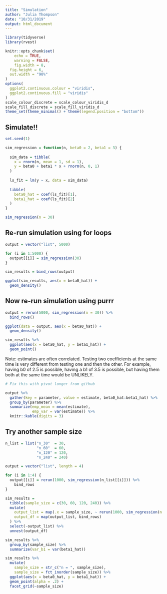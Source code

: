 ```yaml
---
title: "Simulation"
author: "Julia Thompson"
date: "10/31/2019"
output: html_document
---
```


```r
library(tidyverse)
library(rvest)

knitr::opts_chunk$set(
	echo = TRUE,
	warning = FALSE,
	fig.width = 8, 
  fig.height = 6,
  out.width = "90%"
)
options(
  ggplot2.continuous.colour = "viridis",
  ggplot2.continuous.fill = "viridis"
)
scale_colour_discrete = scale_colour_viridis_d
scale_fill_discrete = scale_fill_viridis_d
theme_set(theme_minimal() + theme(legend.position = "bottom"))
```


## Simulate!!

```r
set.seed(1)

sim_regression = function(n, beta0 = 2, beta1 = 3) {
  
  sim_data = tibble(
    x = rnorm(n, mean = 1, sd = 1),
    y = beta0 + beta1 * x + rnorm(n, 0, 1)
  )
  
  ls_fit = lm(y ~ x, data = sim_data)
  
  tibble(
    beta0_hat = coef(ls_fit)[1],
    beta1_hat = coef(ls_fit)[2]
  )
}

sim_regression(n = 30)
```

## Re-run simulation using for loops

```r
output = vector("list", 5000)

for (i in 1:5000) {
  output[[i]] = sim_regression(30)
}

sim_results = bind_rows(output) 

ggplot(sim_results, aes(x = beta0_hat)) +
  geom_density()
```

## Now re-run simulation using purrr

```r
output = rerun(5000, sim_regression(n = 30)) %>% 
  bind_rows()

ggplot(data = output, aes(x = beta0_hat)) +
  geom_density()

sim_results %>% 
  ggplot(aes(x = beta0_hat, y = beta1_hat)) + 
  geom_point()
```

Note: estimates are often correlated. Testing two coefficients at the same time is very different from testing one and then the other. For example, having b0 of 2.5 is possible, having a b1 of 3.5 is possible, but having them both at the same time would be UNLIKELY.

```r
# Fix this with pivot longer from github

output %>% 
  gather(key = parameter, value = estimate, beta0_hat:beta1_hat) %>% 
  group_by(parameter) %>% 
  summarize(emp_mean = mean(estimate),
            emp_var = var(estimate)) %>% 
  knitr::kable(digits = 3)
```

## Try another sample size

```r
n_list = list("n_30"  = 30, 
              "n_60"  = 60, 
              "n_120" = 120, 
              "n_240" = 240)

output = vector("list", length = 4)

for (i in 1:4) {
  output[[i]] = rerun(1000, sim_regression(n_list[[i]])) %>% 
    bind_rows
}
```

```r
sim_results = 
  tibble(sample_size = c(30, 60, 120, 240)) %>% 
  mutate(
    output_list = map(.x = sample_size, ~ rerun(1000, sim_regression(n = .x))),
    output_df = map(output_list, bind_rows)
  ) %>% 
  select(-output_list) %>% 
  unnest(output_df)
```

```r
sim_results %>% 
  group_by(sample_size) %>% 
  summarize(var_b1 = var(beta1_hat))
```

```r
sim_results %>% 
  mutate(
    sample_size = str_c("n = ", sample_size),
    sample_size = fct_inorder(sample_size)) %>% 
  ggplot(aes(x = beta0_hat, y = beta1_hat)) + 
  geom_point(alpha = .2) + 
  facet_grid(~sample_size)
```


